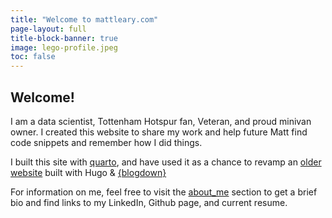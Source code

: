 ```yaml
---
title: "Welcome to mattleary.com"
page-layout: full
title-block-banner: true
image: lego-profile.jpeg
toc: false
---
```


## Welcome!

I am a data scientist, Tottenham Hotspur fan, Veteran, and proud minivan
owner. I created this website to share my work and help future Matt
find code snippets and remember how I did things.

I built this site with [quarto](https://quarto.org/), and have used it as a chance to revamp an [older website](https://github.com/mleary/blogdown) built with Hugo & [{blogdown}](https://bookdown.org)

For information on me, feel free to visit the [about_me](about.html) section to get a brief bio and find links to my LinkedIn, Github page, and current resume.
